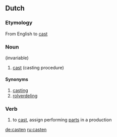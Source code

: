 ==Dutch==

===Etymology===
From English to [[cast]]

===Noun===
{{infl|nl|noun|g=n}} (invariable)

# [[cast]] (casting procedure)

====Synonyms====
# [[casting]]
# [[rolverdeling]]

===Verb===
{{nl-verb|cast|cast|castte|castten|hebben|gecast}}

# to [[cast]], assign performing [[parts]] in a production

[[de:casten]]
[[ru:casten]]